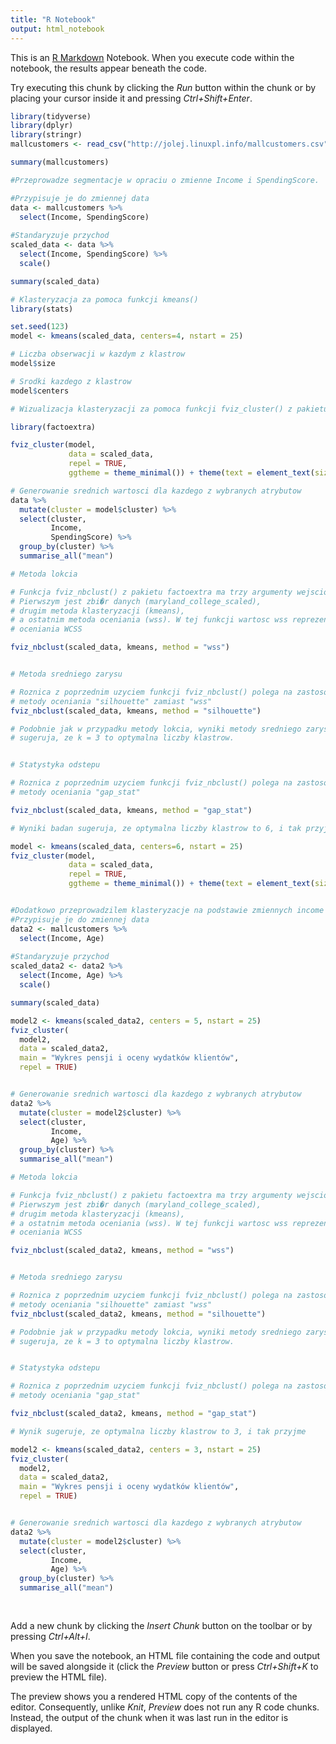 ---
title: "R Notebook"
output: html_notebook
---

This is an [R Markdown](http://rmarkdown.rstudio.com) Notebook. When you execute code within the notebook, the results appear beneath the code. 

Try executing this chunk by clicking the *Run* button within the chunk or by placing your cursor inside it and pressing *Ctrl+Shift+Enter*. 

```{r}
library(tidyverse)
library(dplyr)
library(stringr)
mallcustomers <- read_csv("http://jolej.linuxpl.info/mallcustomers.csv", col_types = "nfnnn")

summary(mallcustomers)

#Przeprowadze segmentacje w opraciu o zmienne Income i SpendingScore.

#Przypisuje je do zmiennej data
data <- mallcustomers %>%
  select(Income, SpendingScore)
  
#Standaryzuje przychod 
scaled_data <- data %>%
  select(Income, SpendingScore) %>%
  scale()

summary(scaled_data)

# Klasteryzacja za pomoca funkcji kmeans()
library(stats)

set.seed(123)
model <- kmeans(scaled_data, centers=4, nstart = 25)

# Liczba obserwacji w kazdym z klastrow
model$size

# Srodki kazdego z klastrow
model$centers

# Wizualizacja klasteryzacji za pomoca funkcji fviz_cluster() z pakietu factoextra

library(factoextra)

fviz_cluster(model,
             data = scaled_data,
             repel = TRUE,
             ggtheme = theme_minimal()) + theme(text = element_text(size = 14))

# Generowanie srednich wartosci dla kazdego z wybranych atrybutow
data %>%
  mutate(cluster = model$cluster) %>%
  select(cluster,
         Income,
         SpendingScore) %>%
  group_by(cluster) %>%
  summarise_all("mean")

# Metoda lokcia

# Funkcja fviz_nbclust() z pakietu factoextra ma trzy argumenty wejsciowe. 
# Pierwszym jest zbi�r danych (maryland_college_scaled), 
# drugim metoda klasteryzacji (kmeans), 
# a ostatnim metoda oceniania (wss). W tej funkcji wartosc wss reprezentuje metode
# oceniania WCSS

fviz_nbclust(scaled_data, kmeans, method = "wss")


# Metoda sredniego zarysu

# Roznica z poprzednim uzyciem funkcji fviz_nbclust() polega na zastosowaniu
# metody oceniania "silhouette" zamiast "wss"
fviz_nbclust(scaled_data, kmeans, method = "silhouette")

# Podobnie jak w przypadku metody lokcia, wyniki metody sredniego zarysu 
# sugeruja, ze k = 3 to optymalna liczby klastrow.


# Statystyka odstepu

# Roznica z poprzednim uzyciem funkcji fviz_nbclust() polega na zastosowaniu
# metody oceniania "gap_stat"

fviz_nbclust(scaled_data, kmeans, method = "gap_stat")

# Wyniki badan sugeruja, ze optymalna liczby klastrow to 6, i tak przyjme

model <- kmeans(scaled_data, centers=6, nstart = 25)
fviz_cluster(model,
             data = scaled_data,
             repel = TRUE,
             ggtheme = theme_minimal()) + theme(text = element_text(size = 14))


#Dodatkowo przeprowadzilem klasteryzacje na podstawie zmiennych income i age
#Przypisuje je do zmiennej data
data2 <- mallcustomers %>%
  select(Income, Age)
  
#Standaryzuje przychod 
scaled_data2 <- data2 %>%
  select(Income, Age) %>%
  scale()

summary(scaled_data)

model2 <- kmeans(scaled_data2, centers = 5, nstart = 25)
fviz_cluster(
  model2,
  data = scaled_data2,
  main = "Wykres pensji i oceny wydatków klientów",
  repel = TRUE)


# Generowanie srednich wartosci dla kazdego z wybranych atrybutow
data2 %>%
  mutate(cluster = model2$cluster) %>%
  select(cluster,
         Income,
         Age) %>%
  group_by(cluster) %>%
  summarise_all("mean")

# Metoda lokcia

# Funkcja fviz_nbclust() z pakietu factoextra ma trzy argumenty wejsciowe. 
# Pierwszym jest zbi�r danych (maryland_college_scaled), 
# drugim metoda klasteryzacji (kmeans), 
# a ostatnim metoda oceniania (wss). W tej funkcji wartosc wss reprezentuje metode
# oceniania WCSS

fviz_nbclust(scaled_data2, kmeans, method = "wss")


# Metoda sredniego zarysu

# Roznica z poprzednim uzyciem funkcji fviz_nbclust() polega na zastosowaniu
# metody oceniania "silhouette" zamiast "wss"
fviz_nbclust(scaled_data2, kmeans, method = "silhouette")

# Podobnie jak w przypadku metody lokcia, wyniki metody sredniego zarysu 
# sugeruja, ze k = 3 to optymalna liczby klastrow.


# Statystyka odstepu

# Roznica z poprzednim uzyciem funkcji fviz_nbclust() polega na zastosowaniu
# metody oceniania "gap_stat"

fviz_nbclust(scaled_data2, kmeans, method = "gap_stat")

# Wynik sugeruje, ze optymalna liczby klastrow to 3, i tak przyjme

model2 <- kmeans(scaled_data2, centers = 3, nstart = 25)
fviz_cluster(
  model2,
  data = scaled_data2,
  main = "Wykres pensji i oceny wydatków klientów",
  repel = TRUE)


# Generowanie srednich wartosci dla kazdego z wybranych atrybutow
data2 %>%
  mutate(cluster = model2$cluster) %>%
  select(cluster,
         Income,
         Age) %>%
  group_by(cluster) %>%
  summarise_all("mean")
  
  
```

Add a new chunk by clicking the *Insert Chunk* button on the toolbar or by pressing *Ctrl+Alt+I*.

When you save the notebook, an HTML file containing the code and output will be saved alongside it (click the *Preview* button or press *Ctrl+Shift+K* to preview the HTML file).

The preview shows you a rendered HTML copy of the contents of the editor. Consequently, unlike *Knit*, *Preview* does not run any R code chunks. Instead, the output of the chunk when it was last run in the editor is displayed.
